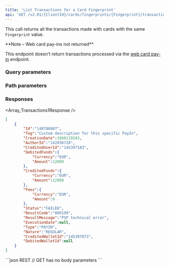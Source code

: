 ```yaml
---
title: 'List Transactions for a Card Fingerprint'  
api: 'GET /v2.01/{ClientId}/cards/fingerprints/{Fingerprint}/transactions'  
---
```


  

This call returns all the transactions made with cards with the same `Fingerprint` value.  

<Note>
**Note – Web card pay-ins not returned**

This endpoint doesn't return transactions processed via the <a href="/api-reference/web-card-payins/create-web-card-payin">web card pay-in</a> endpoint.
</Note>

### Query parameters  

<Status />  

<ResultCode />  

<BeforeDate1 />  

<AfterDate1 />  

### Path parameters  

<Fingerprint />  

### Responses  

<AccordionGroup><Accordion title="200">  

<Array_Transactions1Response /></Accordion></AccordionGroup>  

<ResponseExample>  

```json 200  
[
    {
        "Id":"148786887",
        "Tag":"Custom description for this specific PayIn",
        "CreationDate":1660119203,
        "AuthorId":"142036728",
        "CreditedUserId":"145397183",
        "DebitedFunds":{
            "Currency":"EUR",
            "Amount":12000
        },
        "CreditedFunds":{
            "Currency":"EUR",
            "Amount":12000
        },
        "Fees":{
            "Currency":"EUR",
            "Amount":0
        },
        "Status":"FAILED",
        "ResultCode":"009199",
        "ResultMessage":"PSP technical error",
        "ExecutionDate":null,
        "Type":"PAYIN",
        "Nature":"REGULAR",
        "CreditedWalletId":"145397873",
        "DebitedWalletId":null
    }
]  
 ```  

</ResponseExample>

<RequestExample>  
```json REST
// GET has no body parameters
```
</RequestExample>